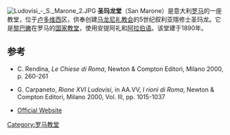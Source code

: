 [[File:Ludovisi_-_S._Marone_2.JPG|thumb]]
'''圣玛龙堂'''（San Marone）是意大利[[罗马|罗马]]的一座教堂，位于[[卢多维西|卢多维西]]区，供奉创建[[马龙尼礼教会|马龙尼礼教会]]的5世纪叙利亚隱修士圣玛龙。它是[[黎巴嫩|黎巴嫩]]在罗马的[[罗马各国教堂|国家教堂]]，使用安提阿礼和[[阿拉伯语|阿拉伯语]]。该堂建于1890年。

== 参考 ==
* {{it}} C. Rendina, ''Le Chiese di Roma'', Newton & Compton Editori, Milano 2000, p. 260-261
* {{it}} G. Carpaneto, ''Rione XVI Ludovisi'', in AA.VV, ''I rioni di Roma'', Newton & Compton Editori, Milano 2000, Vol. III, pp. 1015-1037
* {{it}} [https://web.archive.org/web/20150608124442/http://www.parrocchiamaronitaroma.it/ Official Website]
{{罗马地标}}
{{coord|41.907914|N|12.487285|E|display=title}}
[[Category:罗马教堂|Category:罗马教堂]]